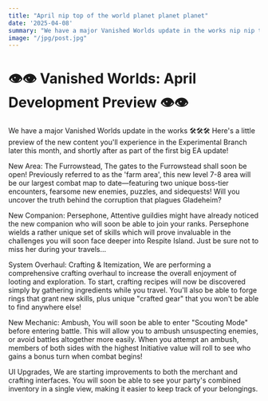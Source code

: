 ```yaml
---
title: "April nip top of the world planet planet planet"
date: '2025-04-08'
summary: "We have a major Vanished Worlds update in the works nip nip top top top glop thedsdfnhjgsklgbnjksflgnsdf"
image: "/jpg/post.jpg"
---
```


# 👁️👁️ Vanished Worlds: April Development Preview 👁️👁️

We have a major Vanished Worlds update in the works 🛠️🛠️🛠️
Here's a little preview of the new content you'll experience in the Experimental Branch later this month, and shortly after as part of the first big EA update! 

New Area: The Furrowstead,
The gates to the Furrowstead shall soon be open! Previously referred to as the 'farm area', this new level 7-8 area will be our largest combat map to date—featuring two unique boss-tier encounters, fearsome new enemies, puzzles, and sidequests! Will you uncover the truth behind the corruption that plagues Gladeheim?

New Companion: Persephone,
Attentive guildies might have already noticed the new companion who will soon be able to join your ranks. Persephone wields a rather unique set of skills which will prove invaluable in the challenges you will soon face deeper into Respite Island. Just be sure not to miss her during your travels...

System Overhaul: Crafting & Itemization,
We are performing a comprehensive crafting overhaul to increase the overall enjoyment of looting and exploration. To start, crafting recipes will now be discovered simply by gathering ingredients while you travel. You'll also be able to forge rings that grant new skills, plus unique "crafted gear" that you won't be able to find anywhere else!

New Mechanic: Ambush,
You will soon be able to enter "Scouting Mode" before entering battle. This will allow you to ambush unsuspecting enemies, or avoid battles altogether more easily. When you attempt an ambush, members of both sides with the highest Initiative value will roll to see who gains a bonus turn when combat begins!

UI Upgrades,
We are starting improvements to both the merchant and crafting interfaces. You will soon be able to see your party's combined inventory in a single view, making it easier to keep track of your belongings.